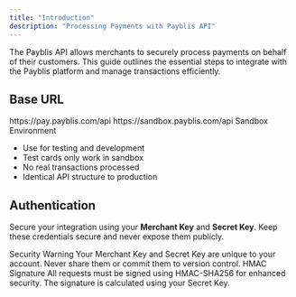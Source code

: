 ```yaml
---
title: "Introduction"
description: "Processing Payments with Payblis API"
---
```


The Payblis API allows merchants to securely process payments on behalf of their customers. This guide outlines the essential steps to integrate with the Payblis platform and manage transactions efficiently.

## Base URL

<Card title="Production URL" icon="code">
  https://pay.payblis.com/api
</Card>

<Card title="Sandbox URL" icon="code">
  https://sandbox.payblis.com/api
</Card>

<Note>
  Sandbox Environment

  - Use for testing and development
  - Test cards only work in sandbox
  - No real transactions processed
  - Identical API structure to production
</Note>

## Authentication

Secure your integration using your **Merchant Key** and **Secret Key**. Keep these credentials secure and never expose them publicly.

<Warning>
  Security Warning
  Your Merchant Key and Secret Key are unique to your account. Never share them or commit them to version control.
</Warning>

<Note>
  HMAC Signature
  All requests must be signed using HMAC-SHA256 for enhanced security. The signature is calculated using your Secret Key.
</Note>